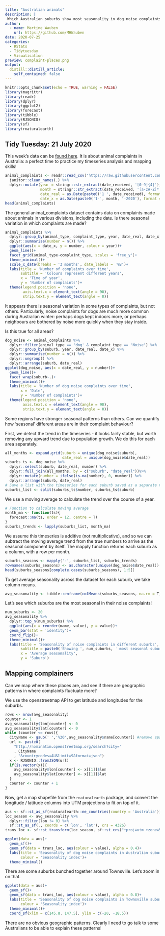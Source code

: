 ```yaml
---
title: "Australian animals"
description: |
 Which Australian suburbs show most seasonality in dog noise complaints?
author:
  - name: Martine Wauben 
    url: https://github.com/MHWauben
date: 2020-07-25
categories:
  - RStats
  - Tidytuesday
  - Visualisation
preview: complaint-places.png
output:
  distill::distill_article:
    self_contained: false
---
```


```r
knitr::opts_chunk$set(echo = TRUE, warning = FALSE)
library(magrittr)
library(readr)
library(dplyr)
library(ggplot2)
library(forecast)
library(tibble)
library(RJSONIO)
library(sf)
library(rnaturalearth)
```

## Tidy Tuesday: 21 July 2020

This week's data can be [found here](https://github.com/rfordatascience/tidytuesday/blob/master/data/2020/2020-07-21/readme.md). It is about animal complaints in Australia: a perfect time to practice my timeseries analysis and mapping skills!

```r
animal_complaints <- readr::read_csv('https://raw.githubusercontent.com/rfordatascience/tidytuesday/master/data/2020/2020-07-21/animal_complaints.csv') %>%
  janitor::clean_names(.) %>%
  dplyr::mutate(year = stringr::str_extract(date_received, '[0-9]{4}'),
                month = stringr::str_extract(date_received, '[a-zA-Z]*'),
                date_real = as.Date(paste0('1 ', date_received), format = '%d %B %Y'),
                date_x = as.Date(paste0('1-', month, '-2020'), format = '%d-%B-%Y'))
head(animal_complaints)
```

The general animal_complaints dataset contains data on complaints made about animals in various divisions, including the date. Is there seasonal variation in which complaints are made? 

```r
animal_complaints %>%
  dplyr::group_by(animal_type, complaint_type, year, date_real, date_x) %>%
  dplyr::summarise(number = n()) %>%
  ggplot(aes(x = date_x, y = number, colour = year))+
  geom_line()+
  facet_grid(animal_type~complaint_type, scales = 'free_y')+
  theme_minimal()+
  scale_x_date(breaks = '3 months', date_labels = '%B')+
  labs(title = 'Number of complaints over time',
       subtitle = 'Colours represent different years',
       x = 'Time of year',
       y = 'Number of complaints')+
  theme(legend.position = 'none',
        axis.text.x = element_text(angle = 90),
        strip.text.y = element_text(angle = 0))
```

It appears there is seasonal variation in some types of complaints, but not others. Particularly, noise complaints for dogs are much more common during Australian winter: perhaps dogs kept indoors more, or perhaps neighbours are bothered by noise more quickly when they stay inside. 

Is this true for all areas?

```r
dog_noise <- animal_complaints %>%
  dplyr::filter(animal_type == 'dog' & complaint_type == 'Noise') %>%
  dplyr::group_by(suburb, year, date_real, date_x) %>%
  dplyr::summarise(number = n()) %>%
  dplyr::ungroup() %>%
  dplyr::arrange(suburb, date_real)
ggplot(dog_noise, aes(x = date_real, y = number))+
  geom_line()+
  facet_wrap(suburb~.)+
  theme_minimal()+
  labs(title = 'Number of dog noise complaints over time',
       x = 'Date',
       y = 'Number of complaints')+
  theme(legend.position = 'none',
        axis.text.x = element_text(angle = 90),
        strip.text.y = element_text(angle = 0))
```

Some regions have stronger seasonal patterns than others. Can we quantify how 'seasonal' different areas are in their complaint behaviour?

First, we detect the trend in the timeseries - it looks fairly stable, but worth removing any upward trend due to population growth. We do this for each area separately. 

```r
all_months <- expand.grid(suburb = unique(dog_noise$suburb),
                          date_real = unique(dog_noise$date_real))
suburbs_ts <- dog_noise %>%
  dplyr::select(suburb, date_real, number) %>%
  dplyr::full_join(all_months, by = c("suburb", "date_real"))%>%
  dplyr::mutate(number = ifelse(is.na(number), 0, number)) %>%
  dplyr::arrange(suburb, date_real)
# Save a list with the timeseries for each suburb saved as a separate vector
suburbs_list <- split(suburbs_ts$number, suburbs_ts$suburb)
```

We use a moving average to calculate the trend over the course of a year. 

```r
# Function to calculate moving average
month_ma <- function(ts){
  forecast::ma(ts, order = 12, centre = T)
}
suburbs_trends <- lapply(suburbs_list, month_ma)
```

We assume this timeseries is additive (not multiplicative), and so we can subtract the moving average trend from the true numbers to arrive as the seasonal component by itself. The mapply function returns each suburb as a column, with a row per month. 

```r
suburbs_seasons <- mapply('-', suburbs_list, suburbs_trends)
rownames(suburbs_seasons) <- as.character(unique(dog_noise$date_real))
head(suburbs_seasons[complete.cases(suburbs_seasons), 1:5])
```

To get average seasonality across the dataset for each suburb, we take column means. 

```r
avg_seasonality <- tibble::enframe(colMeans(suburbs_seasons, na.rm = T))
```

Let's see which suburbs are the most seasonal in their noise complaints!

```r
num_suburbs <- 20
avg_seasonality %>%
  dplyr::top_n(num_suburbs) %>%
  ggplot(aes(x = reorder(name, value), y = value))+
  geom_bar(stat = 'identity')+
  coord_flip()+
  theme_minimal()+
  labs(title = 'Seasonality of noise complaints in different suburbs',
       subtitle = paste0('Showing ', num_suburbs, ' most seasonal suburbs'),
       x = 'Average seasonality',
       y = 'Suburb')
```


## Mapping complainers

Can we map where these places are, and see if there are geographic patterns in where complaints fluctuate more?

We use the openstreetmap API to get latitude and longitudes for the suburbs.

```r
rows <- nrow(avg_seasonality)
counter <- 1
avg_seasonality$lon[counter] <- 0
avg_seasonality$lat[counter] <- 0
while (counter <= rows){
  CityName <- gsub(' ','%20',avg_seasonality$name[counter]) #remove space for URLs
  url <- paste0(
    "http://nominatim.openstreetmap.org/search?city="
    , CityName
    , "&countrycodes=AU&limit=9&format=json")
  x <- RJSONIO::fromJSON(url)
  if(is.vector(x)){
    avg_seasonality$lon[counter] <- x[[1]]$lon
    avg_seasonality$lat[counter] <- x[[1]]$lat    
  }
  counter <- counter + 1
}
```

Now, get a map shapefile from the `rnaturalearth` package, and convert the longitude / latitude columns into UTM projections to fit on top of it. 

```r
aus <- sf::st_as_sf(rnaturalearth::ne_countries(country = 'Australia'))
loc_season <- avg_seasonality %>%
  dplyr::filter(lon != 0) %>%
  sf::st_as_sf(., coords = c('lon', 'lat'), crs = 4326)
trans_loc <- sf::st_transform(loc_season, sf::st_crs("+proj=utm +zone=51 ellps=WGS84"))

ggplot(data = aus)+
  geom_sf()+
  geom_sf(data = trans_loc, aes(colour = value), alpha = 0.4)+
  labs(title = 'Seasonality of dog noise complaints in Australian suburbs',
       colour = 'Seasonality index')+
  theme_minimal()
```

There are some suburbs bunched together around Townsville. Let's zoom in on that. 

```r
ggplot(data = aus)+
  geom_sf()+
  geom_sf(data = trans_loc, aes(colour = value), alpha = 0.8)+
  labs(title = 'Seasonality of dog noise complaints in Townsville suburbs',
       colour = 'Seasonality index')+
  theme_minimal()+
  coord_sf(xlim = c(145.8, 147.5), ylim = c(-20, -18.5))
```

There are no obvious geographic patterns. Clearly I need to go talk to some Australians to be able to explain these patterns!


